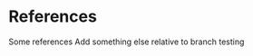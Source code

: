 # References {.unnumbered}

::: {#refs}

Some references
Add something else relative to branch testing

:::
